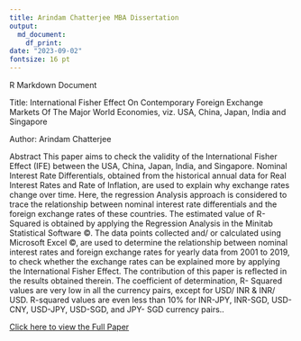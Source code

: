 ```yaml
---
title: Arindam Chatterjee MBA Dissertation
output:
  md_document:
    df_print: 
date: "2023-09-02"
fontsize: 16 pt
---
```


R Markdown Document

Title: International Fisher Effect On Contemporary Foreign Exchange Markets Of The Major World Economies, viz. USA, China, Japan, India and Singapore

Author: Arindam Chatterjee

Abstract
This paper aims to check the validity of the International Fisher Effect (IFE) between the USA, China, Japan, India, and Singapore. Nominal Interest Rate Differentials, obtained from the historical annual data for Real Interest Rates and Rate of Inflation, are used to explain why exchange rates change over time. Here, the regression Analysis approach is considered to trace the relationship between nominal interest rate differentials and the foreign exchange rates of these countries. The estimated value of R- Squared is obtained by applying the Regression Analysis in the Minitab Statistical Software ©. The data points collected and/ or calculated using Microsoft Excel ©, are used to determine the relationship between nominal interest rates and foreign exchange rates for yearly data from 2001 to 2019, to check whether the exchange rates can be explained more by applying the International Fisher Effect. The contribution of this paper is reflected in the results obtained therein. The coefficient of determination, R- Squared values are very low in all the currency pairs, except for USD/ INR & INR/ USD. R-squared values are even less than 10% for INR-JPY, INR-SGD, USD-CNY, USD-JPY, USD-SGD, and JPY- SGD currency pairs..


[Click here to view the Full Paper](https://drive.google.com/file/d/1LuEVJMzu5wI4Cz5oZ2sDT92ToRZpmVDN/view?usp=share_link)
